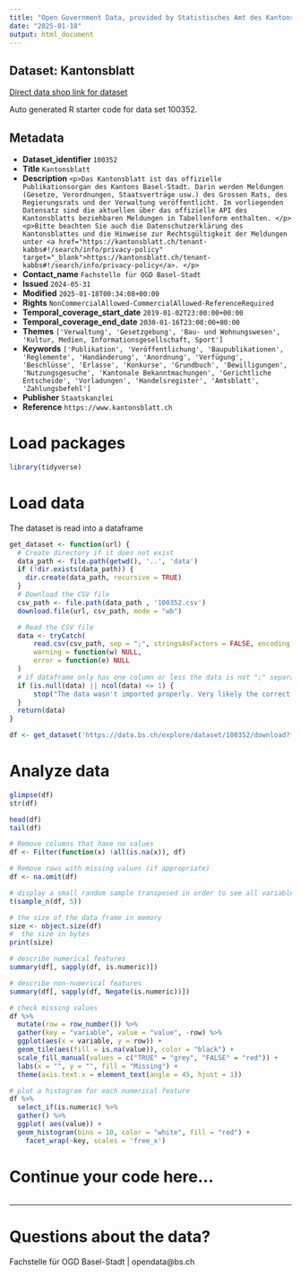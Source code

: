 ```yaml
---
title: "Open Government Data, provided by Statistisches Amt des Kantons Basel-Stadt - Fachstelle OGD"
date: "2025-01-18"
output: html_document
---
```


## Dataset: Kantonsblatt

[Direct data shop link for dataset](https://data.bs.ch/explore/dataset/100352)

Auto generated R starter code for data set 100352.

## Metadata

- **Dataset_identifier** `100352`
- **Title** `Kantonsblatt`
- **Description** `<p>Das Kantonsblatt ist das offizielle Publikationsorgan des Kantons Basel-Stadt. Darin werden Meldungen (Gesetze, Verordnungen, Staatsverträge usw.) des Grossen Rats, des Regierungsrats und der Verwaltung veröffentlicht. Im vorliegenden Datensatz sind die aktuellen über das offizielle API des Kantonsblatts beziehbaren Meldungen in Tabellenform enthalten. </p><p>Bitte beachten Sie auch die Datenschutzerklärung des Kantonsblattes und die Hinweise zur Rechtsgültigkeit der Meldungen unter <a href="https://kantonsblatt.ch/tenant-kabbs#!/search/info/privacy-policy" target="_blank">https://kantonsblatt.ch/tenant-kabbs#!/search/info/privacy-policy</a>. </p>`
- **Contact_name** `Fachstelle für OGD Basel-Stadt`
- **Issued** `2024-05-31`
- **Modified** `2025-01-18T00:34:08+00:00`
- **Rights** `NonCommercialAllowed-CommercialAllowed-ReferenceRequired`
- **Temporal_coverage_start_date** `2019-01-02T23:00:00+00:00`
- **Temporal_coverage_end_date** `2030-01-16T23:00:00+00:00`
- **Themes** `['Verwaltung', 'Gesetzgebung', 'Bau- und Wohnungswesen', 'Kultur, Medien, Informationsgesellschaft, Sport']`
- **Keywords** `['Publikation', 'Veröffentlichung', 'Baupublikationen', 'Reglemente', 'Handänderung', 'Anordnung', 'Verfügung', 'Beschlüsse', 'Erlasse', 'Konkurse', 'Grundbuch', 'Bewilligungen', 'Nutzungsgesuche', 'Kantonale Bekanntmachungen', 'Gerichtliche Entscheide', 'Vorladungen', 'Handelsregister', 'Amtsblatt', 'Zahlungsbefehl']`
- **Publisher** `Staatskanzlei`
- **Reference** `https://www.kantonsblatt.ch`


# Load packages

```r

library(tidyverse)
```

# Load data

The dataset is read into a dataframe

```r
get_dataset <- function(url) {
  # Create directory if it does not exist
  data_path <- file.path(getwd(), '..', 'data')
  if (!dir.exists(data_path)) {
    dir.create(data_path, recursive = TRUE)
  }
  # Download the CSV file
  csv_path <- file.path(data_path , '100352.csv')
  download.file(url, csv_path, mode = "wb")

  # Read the CSV file
  data <- tryCatch(
      read.csv(csv_path, sep = ";", stringsAsFactors = FALSE, encoding = "UTF-8"),
      warning = function(w) NULL,
      error = function(e) NULL
  )
  # if dataframe only has one column or less the data is not ";" separated
  if (is.null(data) || ncol(data) <= 1) {
      stop("The data wasn't imported properly. Very likely the correct separator couldn't be found.\nPlease check the dataset manually and adjust the code.")
  }
  return(data)
}
```

```r

df <- get_dataset('https://data.bs.ch/explore/dataset/100352/download?format=csv&timezone=Europe%2FZurich')

```

# Analyze data

```r

glimpse(df)
str(df)

head(df)
tail(df)

```

```r
# Remove columns that have no values
df <- Filter(function(x) !all(is.na(x)), df)

# Remove rows with missing values (if appropriate)
df <- na.omit(df)
```

```r
# display a small random sample transposed in order to see all variables
t(sample_n(df, 5))
```

```r
# the size of the data frame in memory
size <- object.size(df)
#  the size in bytes
print(size)
```

```r
# describe numerical features
summary(df[, sapply(df, is.numeric)])
```

```r
# describe non-numerical features
summary(df[, sapply(df, Negate(is.numeric))])
```

```r
# check missing values
df %>%
  mutate(row = row_number()) %>%
  gather(key = "variable", value = "value", -row) %>%
  ggplot(aes(x = variable, y = row)) +
  geom_tile(aes(fill = is.na(value)), color = "black") +
  scale_fill_manual(values = c("TRUE" = "grey", "FALSE" = "red")) +
  labs(x = "", y = "", fill = "Missing") +
  theme(axis.text.x = element_text(angle = 45, hjust = 1))
```

```r
# plot a histogram for each numerical feature
df %>%
  select_if(is.numeric) %>%
  gather() %>%
  ggplot( aes(value)) +
  geom_histogram(bins = 10, color = "white", fill = "red") +
    facet_wrap(~key, scales = 'free_x')
```

# Continue your code here...

```r

```
------------------------------------------------------------------------

# Questions about the data?

Fachstelle für OGD Basel-Stadt | opendata@bs.ch
